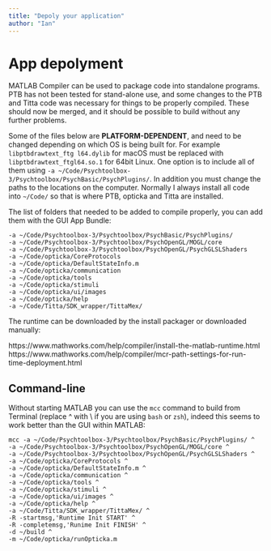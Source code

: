 ```yaml
---
title: "Depoly your application"
author: "Ian"
---
```


# App depolyment

MATLAB Compiler can be used to package code into standalone programs. PTB has not been tested for stand-alone use, and some changes to the PTB and Titta code was necessary for things to be properly compiled. These should now be merged, and it should be possible to build without any further problems.

Some of the files below are **PLATFORM-DEPENDENT**, and need to be changed depending on which OS is being built for. For example `libptbdrawtext_ftg
l64.dylib` for macOS must be replaced with `libptbdrawtext_ftgl64.so.1` for 64bit Linux. One option is to include all of them using `-a ~/Code/Psychtoolbox-3/Psychtoolbox/PsychBasic/PsychPlugins/`. In addition you must change the paths to the locations on the computer. Normally I always install all code into `~/Code/` so that is where PTB, opticka and Titta are installed.

The list of folders that needed to be added to compile properly, you can add them with the GUI App Bundle:

```
-a ~/Code/Psychtoolbox-3/Psychtoolbox/PsychBasic/PsychPlugins/
-a ~/Code/Psychtoolbox-3/Psychtoolbox/PsychOpenGL/MOGL/core 
-a ~/Code/Psychtoolbox-3/Psychtoolbox/PsychOpenGL/PsychGLSLShaders 
-a ~/Code/opticka/CoreProtocols 
-a ~/Code/opticka/DefaultStateInfo.m 
-a ~/Code/opticka/communication 
-a ~/Code/opticka/tools 
-a ~/Code/opticka/stimuli 
-a ~/Code/opticka/ui/images 
-a ~/Code/opticka/help 
-a ~/Code/Titta/SDK_wrapper/TittaMex/ 
```

The runtime can be downloaded by the install packager or downloaded manually:

https://www.mathworks.com/help/compiler/install-the-matlab-runtime.html
https://www.mathworks.com/help/compiler/mcr-path-settings-for-run-time-deployment.html

## Command-line

Without starting MATLAB you can use the `mcc` command to build from Terminal (replace ^ with \\ if you are using `bash` or `zsh`), indeed this seems to work better than the GUI within MATLAB:

```
mcc -a ~/Code/Psychtoolbox-3/Psychtoolbox/PsychBasic/PsychPlugins/ ^
-a ~/Code/Psychtoolbox-3/Psychtoolbox/PsychOpenGL/MOGL/core ^
-a ~/Code/Psychtoolbox-3/Psychtoolbox/PsychOpenGL/PsychGLSLShaders ^
-a ~/Code/opticka/CoreProtocols ^
-a ~/Code/opticka/DefaultStateInfo.m ^
-a ~/Code/opticka/communication ^
-a ~/Code/opticka/tools ^
-a ~/Code/opticka/stimuli ^
-a ~/Code/opticka/ui/images ^
-a ~/Code/opticka/help ^
-a ~/Code/Titta/SDK_wrapper/TittaMex/ ^
-R -startmsg,'Runtime Init START' ^
-R -completemsg,'Runime Init FINISH' ^
-d ~/build ^
-m ~/Code/opticka/runOpticka.m
```
